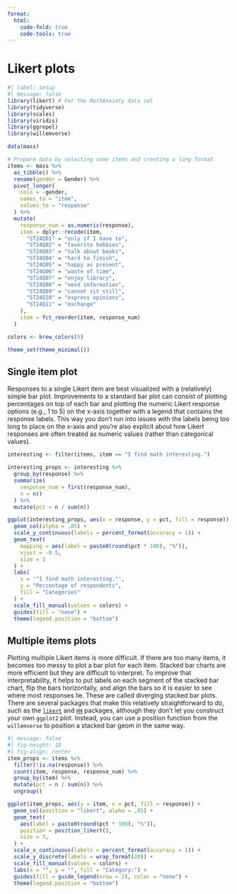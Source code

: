 ```yaml
---
format:
  html:
    code-fold: true
    code-tools: true
---
```


# Likert plots

```r
#| label: setup
#| message: false
library(likert) # For the MathAnxiety data set
library(tidyverse)
library(scales)
library(viridis)
library(ggrepel)
library(willemverse)

data(mass)

# Prepare data by selecting some items and creating a long format
items <- mass %>%
  as_tibble() %>%
  rename(gender = Gender) %>%
  pivot_longer(
    cols = -gender,
    names_to = "item",
    values_to = "response"
  ) %>%
  mutate(
    response_num = as.numeric(response),
    item = dplyr::recode(item,
      "ST24Q01" = "only if I have to",
      "ST24Q02" = "favorite hobbies",
      "ST24Q03" = "talk about books",
      "ST24Q04" = "hard to finish",
      "ST24Q05" = "happy as present",
      "ST24Q06" = "waste of time",
      "ST24Q07" = "enjoy library",
      "ST24Q08" = "need information",
      "ST24Q09" = "cannot sit still",
      "ST24Q10" = "express opinions",
      "ST24Q11" = "exchange"
    ),
    item = fct_reorder(item, response_num)
  )

colors <- brew_colors(5)

theme_set(theme_minimal())
```

## Single item plot

Responses to a single Likert item are best visualized with a (relatively) simple bar plot. Improvements to a standard bar plot can consist of plotting percentages on top of each bar and plotting the numeric Likert response options (e.g., 1 to 5) on the x-axis together with a legend that contains the response labels. This way you don't run into issues with the labels being too long to place on the x-axis and you're also explicit about how Likert responses are often treated as numeric values (rather than categorical values).

```r
interesting <- filter(items, item == "I find math interesting.")

interesting_props <- interesting %>%
  group_by(response) %>%
  summarize(
    response_num = first(response_num),
    n = n()
  ) %>%
  mutate(pct = n / sum(n))

ggplot(interesting_props, aes(x = response, y = pct, fill = response)) +
  geom_col(alpha = .85) +
  scale_y_continuous(labels = percent_format(accuracy = 1)) +
  geom_text(
    mapping = aes(label = paste0(round(pct * 100), "%")),
    vjust = -0.5,
    size = 3
  ) +
  labs(
    x = '"I find math interesting."',
    y = "Percentage of respondents",
    fill = "Categories"
  ) +
  scale_fill_manual(values = colors) +
  guides(fill = "none") +
  theme(legend.position = "bottom")
```

## Multiple items plots

Plotting multiple Likert items is more difficult. If there are too many items, it becomes too messy to plot a bar plot for each item. Stacked bar charts are more efficient but they are difficult to interpret. To improve that interpretability, it helps to put labels on each segment of the stacked bar chart, flip the bars horizontally, and align the bars so it is easier to see where most responses lie. These are called diverging stacked bar plots. There are several packages that make this relatively straightforward to do, such as the [`likert`](https://github.com/jbryer/likert "likert R package") and [`HH`](https://cran.r-project.org/web/packages/HH/index.html "HH R package") packages, although they don't let you construct your own `ggplot2` plot. Instead, you can use a position function from the `willemverse` to position a stacked bar geom in the same way.

```r
#| message: false
#| fig-height: 10
#| fig-align: center
item_props <- items %>%
  filter(!is.na(response)) %>%
  count(item, response, response_num) %>%
  group_by(item) %>%
  mutate(pct = n / sum(n)) %>%
  ungroup()

ggplot(item_props, aes(y = item, x = pct, fill = response)) +
  geom_col(position = "likert", alpha = .85) +
  geom_text(
    aes(label = paste0(round(pct * 100), "%")),
    position = position_likert(),
    size = 3,
  ) +
  scale_x_continuous(labels = percent_format(accuracy = 1)) +
  scale_y_discrete(labels = wrap_format(20)) +
  scale_fill_manual(values = colors) +
  labs(x = "", y = "", fill = "Category:") +
  guides(fill = guide_legend(nrow = 2), color = "none") +
  theme(legend.position = "bottom")
```